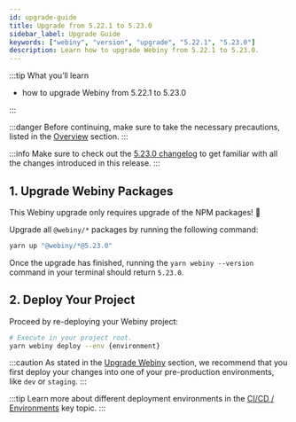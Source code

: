 ```yaml
---
id: upgrade-guide
title: Upgrade from 5.22.1 to 5.23.0
sidebar_label: Upgrade Guide
keywords: ["webiny", "version", "upgrade", "5.22.1", "5.23.0"]
description: Learn how to upgrade Webiny from 5.22.1 to 5.23.0.
---
```


:::tip What you’ll learn

- how to upgrade Webiny from 5.22.1 to 5.23.0

:::

:::danger
Before continuing, make sure to take the necessary precautions, listed in the [Overview](/docs/how-to-guides/upgrade-webiny#-precaution-measures) section.
:::

:::info
Make sure to check out the [5.23.0 changelog](/docs/release-notes/5.23.0/changelog) to get familiar with all the changes introduced in this release.
:::

## 1. Upgrade Webiny Packages

This Webiny upgrade only requires upgrade of the NPM packages! :tada:

Upgrade all `@webiny/*` packages by running the following command:

```bash
yarn up "@webiny/*@5.23.0"
```

Once the upgrade has finished, running the `yarn webiny --version` command in your terminal should return `5.23.0`.

## 2. Deploy Your Project

Proceed by re-deploying your Webiny project:

```bash
# Execute in your project root.
yarn webiny deploy --env {environment}
```

:::caution
As stated in the [Upgrade Webiny](/docs/how-to-guides/upgrade-webiny#pre-production-environments-first) section, we recommend that you first deploy your changes into one of your pre-production environments, like `dev` or `staging`.
:::

:::tip
Learn more about different deployment environments in the [CI/CD / Environments](/docs/key-topics/ci-cd/environments) key topic.
:::
